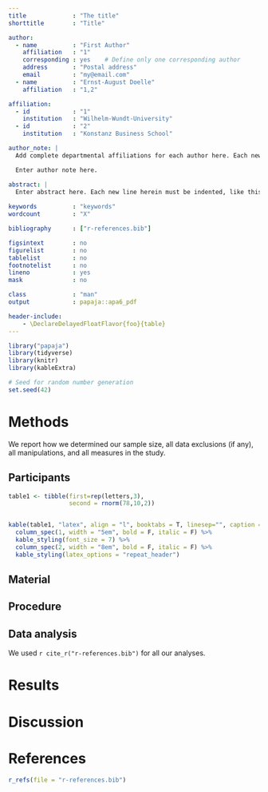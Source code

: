 ```yaml
---
title             : "The title"
shorttitle        : "Title"

author: 
  - name          : "First Author"
    affiliation   : "1"
    corresponding : yes    # Define only one corresponding author
    address       : "Postal address"
    email         : "my@email.com"
  - name          : "Ernst-August Doelle"
    affiliation   : "1,2"

affiliation:
  - id            : "1"
    institution   : "Wilhelm-Wundt-University"
  - id            : "2"
    institution   : "Konstanz Business School"

author_note: |
  Add complete departmental affiliations for each author here. Each new line herein must be indented, like this line.

  Enter author note here.

abstract: |
  Enter abstract here. Each new line herein must be indented, like this line.
  
keywords          : "keywords"
wordcount         : "X"

bibliography      : ["r-references.bib"]

figsintext        : no
figurelist        : no
tablelist         : no
footnotelist      : no
lineno            : yes
mask              : no

class             : "man"
output            : papaja::apa6_pdf

header-include:
    - \DeclareDelayedFloatFlavor{foo}{table}
---
```


```r
library("papaja")
library(tidyverse)
library(knitr)
library(kableExtra)
```

```r
# Seed for random number generation
set.seed(42)
```



# Methods
We report how we determined our sample size, all data exclusions (if any), all manipulations, and all measures in the study. <!-- 21-word solution (Simmons, Nelson & Simonsohn, 2012; retrieved from http://ssrn.com/abstract=2160588) -->

## Participants


```r

table1 <- tibble(first=rep(letters,3),
                 second = rnorm(78,10,2))


kable(table1, "latex", align = "l", booktabs = T, linesep="", caption = "A very long table", longtable=T) %>% 
  column_spec(1, width = "5em", bold = F, italic = F) %>%
  kable_styling(font_size = 7) %>% 
  column_spec(2, width = "8em", bold = F, italic = F) %>% 
  kable_styling(latex_options = "repeat_header")
```

## Material

## Procedure

## Data analysis
We used `r cite_r("r-references.bib")` for all our analyses.


# Results

# Discussion


\newpage

# References
```r
r_refs(file = "r-references.bib")
```

\begingroup
\setlength{\parindent}{-0.5in}
\setlength{\leftskip}{0.5in}

<div id = "refs"></div>
\endgroup